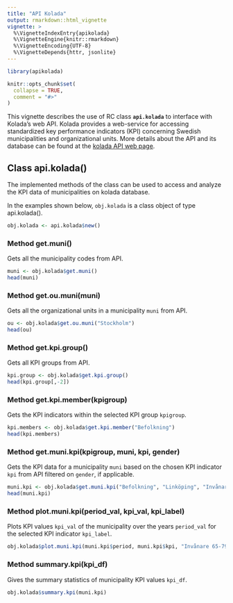 ```yaml
---
title: "API Kolada"
output: rmarkdown::html_vignette
vignette: >
  %\VignetteIndexEntry{apikolada}
  %\VignetteEngine{knitr::rmarkdown}
  %\VignetteEncoding{UTF-8}
  %\VignetteDepends{httr, jsonlite}    
---
```


```r
library(apikolada)

knitr::opts_chunk$set(
  collapse = TRUE,
  comment = "#>"
)
```

This vignette describes the use of RC class **`api.kolada`** to interface with Kolada's web API. Kolada provides a web-service for accessing standardized key performance indicators (KPI) concerning Swedish municipalities and organizational units. More details about the API and its database can be found at the [kolada API web page](https://www.kolada.se/index.php?_p=index/API).

## Class api.kolada()

The implemented methods of the class can be used to access and analyze the KPI data of municipalities on kolada database.

In the examples shown below, `obj.kolada` is a class object of type api.kolada(). 
```r
obj.kolada <- api.kolada$new()
```

### Method get.muni()

Gets all the municipality codes from API.

```r
muni <- obj.kolada$get.muni()
head(muni)
```

### Method get.ou.muni(muni)

Gets all the organizational units in a municipality `muni` from API.

```r
ou <- obj.kolada$get.ou.muni("Stockholm")
head(ou)
```

### Method get.kpi.group()

Gets all KPI groups from API.

```r
kpi.group <- obj.kolada$get.kpi.group()
head(kpi.group[,-2])
```

### Method get.kpi.member(kpigroup)

Gets the KPI indicators within the selected KPI group `kpigroup`.

```r
kpi.members <- obj.kolada$get.kpi.member("Befolkning")
head(kpi.members)
```

### Method get.muni.kpi(kpigroup, muni, kpi, gender)

Gets the KPI data for a municipality `muni` based on the chosen KPI indicator `kpi` from API filtered on `gender`, if applicable.

```r
muni.kpi <- obj.kolada$get.muni.kpi("Befolkning", "Linköping", "Invånare 65-79 år, antal", "T")
head(muni.kpi)
```

### Method plot.muni.kpi(period_val, kpi_val, kpi_label)

Plots KPI values `kpi_val` of the municipality over the years `period_val` for the selected KPI indicator `kpi_label`.

```r
obj.kolada$plot.muni.kpi(muni.kpi$period, muni.kpi$kpi, "Invånare 65-79 år, antal")
```

### Method summary.kpi(kpi_df)

Gives the summary statistics of municipality KPI values `kpi_df`.

```r
obj.kolada$summary.kpi(muni.kpi)
```
